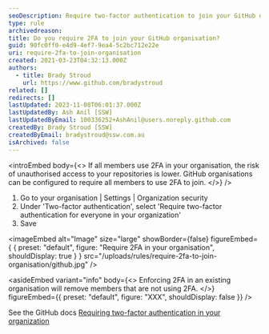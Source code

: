```yaml
---
seoDescription: Require two-factor authentication to join your GitHub organisation and protect your repositories from unauthorised access.
type: rule
archivedreason:
title: Do you require 2FA to join your GitHub organisation?
guid: 90fc0ff0-e4d9-4ef7-9ea4-5c2bc712e22e
uri: require-2fa-to-join-organisation
created: 2021-03-23T04:32:13.000Z
authors:
  - title: Brady Stroud
    url: https://www.github.com/bradystroud
related: []
redirects: []
lastUpdated: 2023-11-08T06:01:37.000Z
lastUpdatedBy: Ash Anil [SSW]
lastUpdatedByEmail: 100336252+AshAnil@users.noreply.github.com
createdBy: Brady Stroud [SSW]
createdByEmail: bradystroud@ssw.com.au
isArchived: false
---
```


<introEmbed
  body={<>
If all members use 2FA in your organisation, the risk of unauthorised access to your repositories is lower. GitHub organisations can be configured to require all members to use 2FA to join.
  </>}
/>
1. Go to your organisation | Settings | Organization security
2. Under 'Two-factor authentication', select 'Require two-factor authentication for everyone in your organization'
3. Save


<imageEmbed
  alt="Image"
  size="large"
  showBorder={false}
  figureEmbed={ {
    preset: "default",
    figure: "Require 2FA in your organisation",
    shouldDisplay: true
  } }
  src="/uploads/rules/require-2fa-to-join-organisation/github.jpg"
/>

<asideEmbed
  variant="info"
  body={<>
    Enforcing 2FA in an existing organisation will remove members that are not using 2FA.
  </>}
  figureEmbed={{
    preset: "default",
    figure: "XXX",
    shouldDisplay: false
  }}
/>

See the GitHub docs [Requiring two-factor authentication in your organization](https://docs.github.com/en/organizations/keeping-your-organization-secure/requiring-two-factor-authentication-in-your-organization)
